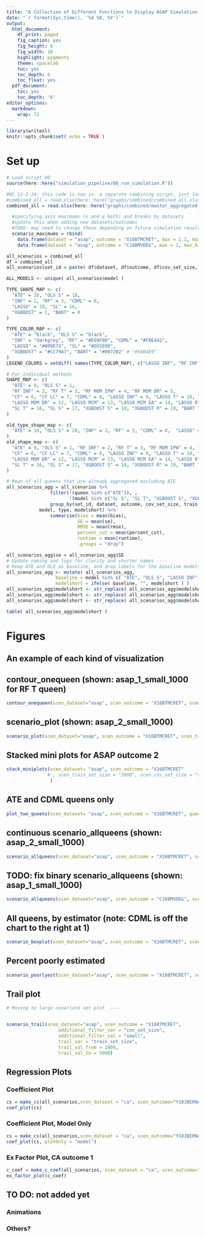 ```yaml
---
title: "A Collection of Different Functions to Display ASAP Simulation Results"
date: "`r format(Sys.time(), '%d %B, %Y')`"
output:
  html_document:
    df_print: paged
    fig_caption: yes
    fig_height: 8
    fig_width: 10
    highlight: pygments
    theme: spacelab
    toc: yes
    toc_depth: 6
    toc_float: yes
  pdf_document:
    toc: yes
    toc_depth: '6'
editor_options:
  markdown:
    wrap: 72
---
```


```r

library(writexl)
knitr::opts_chunk$set( echo = TRUE )
```

# Set up

```r
# Load script 08
source(here::here("simulation_pipeline/08_run_simulation.R"))
```

```r
#NC 12-2-24: this code is now in  a separate combining script, just loading the file now
#combined_all = read.xlsx(here::here("graphs/combined/combined_all.xlsx"))
combined_all = read.xlsx(here::here("graphs/combined/master_aggregated_CATE.xlsx"))

```

```r

  #specifying axis maximums (x and y both) and breaks by datasets
  #update this when adding new datasets/outcomes
  #TODO: may need to change these depending on future simulation results
  scenario_maximums = rbind(
    data.frame(dataset = "asap", outcome = "X16BTMCRET", max = 1.2, max_bias = 1.2, max_se = 1.2, breaks = I(list(c(0,.2,.4,.6,.8, 1))),max_agg = .35, max_bias_agg = .35, max_se_agg = .35, breaks_agg = I(list(c(0,.1,.2,.3)))),
    data.frame(dataset = "asap", outcome = "C16BMVDEG", max = 1, max_bias = 1, max_se = 1, breaks = I(list(c(0,.2,.4,.6,.8))),max_agg = 1, max_bias_agg = 1, max_se_agg = 1, breaks_agg = I(list(c(0,.2,.4,.6,.8)))))

```

```r

all_scenarios = combined_all
df = combined_all
all_scenarios$set_id = paste( df$dataset, df$outcome, df$cov_set_size, df$train_set_size, sep="-" )

ALL_MODELS <- unique( all_scenarios$model )

TYPE_SHAPE_MAP <- c(
  "ATE" = 20, "OLS S" = 18, 
  "INF" = 2, "RF" = 3, "CDML" = 8,
  "LASSO" = 10, "SL" = 16,
  "XGBOOST" = 1, "BART" = 0
)

TYPE_COLOR_MAP <- c(
  "ATE" = "black", "OLS S" = "black", 
  "INF" = "darkgrey", "RF" = "#E69F00", "CDML" = "#F0E442",
  "LASSO" = "#009E73", "SL" = "#D55E00",
  "XGBOOST" = "#CC79A7", "BART" = "#0072B2" # "#56B4E9"
)
LEGEND_COLORS = setdiff( names(TYPE_COLOR_MAP), c("LASSO INF", "RF INF", "ATE", "OLS S") )

# For individual methods
SHAPE_MAP <- c(
  "ATE" = 0, "OLS S" = 1, 
  "RF INF" = 2, "RF T" = 3, "RF MOM IPW" = 4, "RF MOM DR" = 5, 
  "CF" = 6, "CF LC" = 7, "CDML" = 8, "LASSO INF" = 9, "LASSO T" = 10, "LASSO MOM IPW" = 11, 
  "LASSO MOM DR" = 12, "LASSO MCM" = 13, "LASSO MCM EA" = 14, "LASSO R" = 15, 
  "SL T" = 16, "SL S" = 17, "XGBOOST S" = 18, "XGBOOST R" = 19, "BART T" = 20, "BART S" = 21
)

old_type_shape_map <- c(
  "ATE" = 18, "OLS S" = 20, "INF" = 2, "RF" = 3, "CDML" = 8,  "LASSO" = 10, "SL" = 16, "XGBOOST" = 0, "BART" = 1
)
old_shape_map <- c(
  "ATE" = 0, "OLS S" = 1, "RF INF" = 2, "RF T" = 3, "RF MOM IPW" = 4, "RF MOM DR" = 5, 
  "CF" = 6, "CF LC" = 7, "CDML" = 8, "LASSO INF" = 9, "LASSO T" = 10, "LASSO MOM IPW" = 11, 
  "LASSO MOM DR" = 12, "LASSO MCM" = 13, "LASSO MCM EA" = 14, "LASSO R" = 15, 
  "SL T" = 16, "SL S" = 17, "XGBOOST S" = 18, "XGBOOST R" = 19, "BART T" = 20, "BART S" = 21
)


```





```r
# Mean of all queens that are already aggregated excluding ATE
all_scenarios_agg = all_scenarios %>%
                filter(!(queen %in% c("ATE")), ,
                       !(model %in% c("SL S", "SL T", "XGBOOST S", "XGBOOST R"))) %>% 
                group_by(set_id, dataset, outcome, cov_set_size, train_set_size,
            model, type, modelshort) %>%
                summarise(bias = mean(bias),
                          SE = mean(se),
                          RMSE = mean(rmse),
                          percent_cut = mean(percent_cut),
                          runtime = mean(runtime),
                          .groups = "drop")

all_scenarios_agg$se = all_scenarios_agg$SE
# Update naming and tags for clarity and shorter names ----
# Keep ATE and OLS as baseline, and drop labels for the baseline models
all_scenarios_agg <- mutate( all_scenarios_agg,
                  baseline = model %in% c( "ATE", "OLS S", "LASSO INF", "RF INF" ),
                  modelshort = ifelse( baseline, "", modelshort ) )
all_scenarios_agg$modelshort <- str_replace( all_scenarios_agg$modelshort, "MOM ", "" )
all_scenarios_agg$modelshort <- str_replace( all_scenarios_agg$modelshort, "CF LC", "CF-LC" )
all_scenarios_agg$modelshort <- str_replace( all_scenarios_agg$modelshort, "MCM EA", "EA" )

table( all_scenarios_agg$modelshort )

```

# Figures 

## An example of each kind of visualization

## contour_onequeen (shown: asap_1_small_1000 for RF T queen)

```r
contour_onequeen(scen_dataset="asap", scen_outcome = "X16BTMCRET", scen_train_set_size = "1000", scen_cov_set_size = "small", plotqueen = "RF T")

```

## scenario_plot (shown: asap_2_small_1000)

```r
scenario_plot(scen_dataset="asap", scen_outcome = "X16BTMCRET", scen_train_set_size = "1000", scen_cov_set_size = "small")
```

## Stacked mini plots for ASAP outcome 2

```r

stack_miniplots(scen_dataset= "asap", scen_outcome = "X16BTMCRET"
               # , scen_train_set_size = "2000", scen_cov_set_size = "small"
                )
```
## ATE and CDML queens only

```r
plot_two_queens(scen_dataset= "asap", scen_outcome = "X16BTMCRET", queen1="ATE", queen2="CDML")

```

## continuous scenario_allqueens (shown: asap_2_small_1000)


```r
scenario_allqueens(scen_dataset="asap", scen_outcome = "X16BTMCRET", scen_train_set_size = "1000", scen_cov_set_size = "small")
```
## TODO: fix binary scenario_allqueens (shown: asap_1_small_1000) 

```r
scenario_allqueens(scen_dataset="asap", scen_outcome = "C16BMVDEG", scen_train_set_size = "2000", scen_cov_set_size = "small")
```

## All queens, by estimator (note: CDML is off the chart to the right at 1)


```r

scenario_boxplot(scen_dataset="asap", scen_outcome = "X16BTMCRET", scen_train_set_size = "1000", scen_cov_set_size = "small", metric = "bias")

```

## Percent poorly estimated

```r

scenario_poorlyest(scen_dataset="asap", scen_outcome = "X16BTMCRET", scen_train_set_size = "1000", scen_cov_set_size = "small")

```

## Trail plot


```r

# Moving to large covariate set plot  ----


scenario_trail(scen_dataset="asap", scen_outcome = "X16BTMCRET", 
                   additional_filter_var = "cov_set_size",
                   additional_filter_val = "small", 
                   trail_var = "train_set_size",
                   trail_val_from = 1000, 
                   trail_val_to = 5000)

```


## Regression Plots

### Coefficient Plot

```r
cs = make_cs(all_scenarios,scen_dataset = "ca", scen_outcome="Y18JBERNA_06")
coef_plot(cs)

```


### Coefficient Plot, Model Only

```r
cs = make_cs(all_scenarios,scen_dataset = "ca", scen_outcome="Y18JBERNA_06")
coef_plot(cs, plotOnly = "model")

```

### Ex Factor Plot, CA outcome 1
```r

c_coef = make_c_coef(all_scenarios, scen_dataset = "ca", scen_outcome="Y18JBERNA_06" )
ex_factor_plot(c_coef)

```


## TO DO: not added yet
### Animations
### Others?

